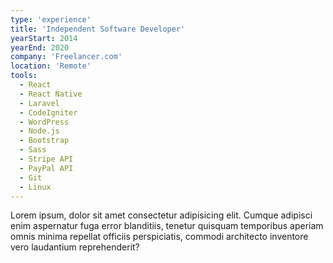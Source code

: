 ```yaml
---
type: 'experience'
title: 'Independent Software Developer'
yearStart: 2014
yearEnd: 2020
company: 'Freelancer.com'
location: 'Remote'
tools:
  - React
  - React Native
  - Laravel
  - CodeIgniter
  - WordPress
  - Node.js
  - Bootstrap
  - Sass
  - Stripe API
  - PayPal API
  - Git
  - Linux
---
```


Lorem ipsum, dolor sit amet consectetur adipisicing elit. Cumque adipisci enim aspernatur fuga error blanditiis, tenetur quisquam temporibus aperiam omnis minima repellat officiis perspiciatis, commodi architecto inventore vero laudantium reprehenderit?
